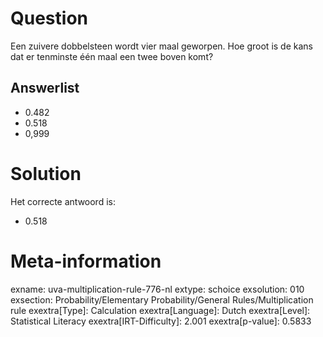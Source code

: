 Question
========

Een zuivere dobbelsteen wordt vier maal geworpen. Hoe groot is de kans
dat er tenminste één maal een twee boven komt?


Answerlist
----------

* 0.482
* 0.518
* 0,999

Solution
========

Het correcte antwoord is: 

* 0.518

Meta-information
================
exname: uva-multiplication-rule-776-nl
extype: schoice
exsolution: 010
exsection: Probability/Elementary Probability/General Rules/Multiplication rule
exextra[Type]: Calculation
exextra[Language]: Dutch
exextra[Level]: Statistical Literacy
exextra[IRT-Difficulty]: 2.001
exextra[p-value]: 0.5833
